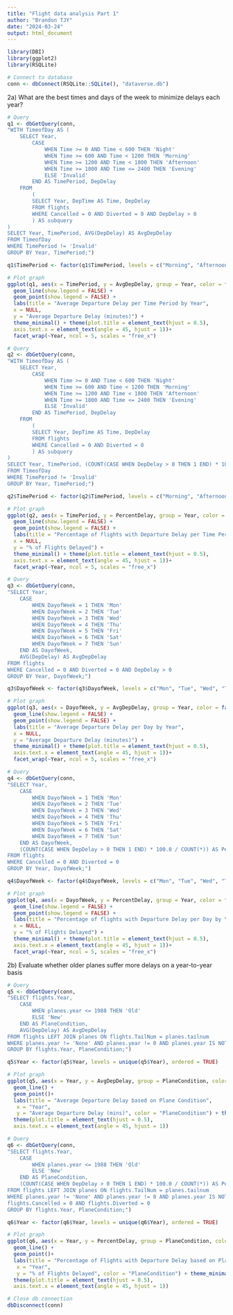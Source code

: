 ---
title: "Flight data analysis Part 1"
author: "Brandon TJY"
date: "2024-03-24"
output: html_document
---

```{r setup}
library(DBI)
library(ggplot2)
library(RSQLite)

# Connect to database
conn <- dbConnect(RSQLite::SQLite(), "dataverse.db")
```

2a) What are the best times and days of the week to minimize delays each year?

```{r Average departure delay for each time period of the day in minutes }
# Query
q1 <- dbGetQuery(conn,
"WITH TimeofDay AS (
    SELECT Year,
        CASE
            WHEN Time >= 0 AND Time < 600 THEN 'Night'
            WHEN Time >= 600 AND Time < 1200 THEN 'Morning'
            WHEN Time >= 1200 AND Time < 1800 THEN 'Afternoon'
            WHEN Time >= 1800 AND Time <= 2400 THEN 'Evening'
            ELSE 'Invalid'
        END AS TimePeriod, DepDelay
    FROM
        (
        SELECT Year, DepTime AS Time, DepDelay
        FROM flights
        WHERE Cancelled = 0 AND Diverted = 0 AND DepDelay > 0
        ) AS subquery
)
SELECT Year, TimePeriod, AVG(DepDelay) AS AvgDepDelay
FROM TimeofDay
WHERE TimePeriod != 'Invalid'
GROUP BY Year, TimePeriod;")

q1$TimePeriod <- factor(q1$TimePeriod, levels = c("Morning", "Afternoon", "Evening", "Night"))

# Plot graph
ggplot(q1, aes(x = TimePeriod, y = AvgDepDelay, group = Year, color = factor(Year)))+
  geom_line(show.legend = FALSE) + 
  geom_point(show.legend = FALSE) +
  labs(title = "Average Departure Delay per Time Period by Year",
  x = NULL,
  y = "Average Departure Delay (minutes)") + 
  theme_minimal() + theme(plot.title = element_text(hjust = 0.5),
  axis.text.x = element_text(angle = 45, hjust = 1))+ 
  facet_wrap(~Year, ncol = 5, scales = "free_x")
```

``` {r Percentage of departure delayed flights for each time period of the day}
# Query
q2 <- dbGetQuery(conn,
"WITH TimeofDay AS (
    SELECT Year,
        CASE
            WHEN Time >= 0 AND Time < 600 THEN 'Night'
            WHEN Time >= 600 AND Time < 1200 THEN 'Morning'
            WHEN Time >= 1200 AND Time < 1800 THEN 'Afternoon'
            WHEN Time >= 1800 AND Time <= 2400 THEN 'Evening'
            ELSE 'Invalid'
        END AS TimePeriod, DepDelay
    FROM
        (
        SELECT Year, DepTime AS Time, DepDelay
        FROM flights
        WHERE Cancelled = 0 AND Diverted = 0 
        ) AS subquery
)
SELECT Year, TimePeriod, (COUNT(CASE WHEN DepDelay > 0 THEN 1 END) * 100.0 / COUNT(*)) AS PercentDelay
FROM TimeofDay
WHERE TimePeriod != 'Invalid'
GROUP BY Year, TimePeriod;")

q2$TimePeriod <- factor(q2$TimePeriod, levels = c("Morning", "Afternoon", "Evening", "Night"))

# Plot graph
ggplot(q2, aes(x = TimePeriod, y = PercentDelay, group = Year, color = factor(Year)))+
  geom_line(show.legend = FALSE) + 
  geom_point(show.legend = FALSE) +
  labs(title = "Percentage of flights with Departure Delay per Time Period by Year",
  x = NULL,
  y = "% of Flights Delayed") + 
  theme_minimal() + theme(plot.title = element_text(hjust = 0.5),
  axis.text.x = element_text(angle = 45, hjust = 1))+ 
  facet_wrap(~Year, ncol = 5, scales = "free_x")
```

```{r Average delay per day in minutes}
# Query
q3 <- dbGetQuery(conn,
"SELECT Year,
    CASE
        WHEN DayofWeek = 1 THEN 'Mon' 
        WHEN DayofWeek = 2 THEN 'Tue'
        WHEN DayofWeek = 3 THEN 'Wed'
        WHEN DayofWeek = 4 THEN 'Thu'
        WHEN DayofWeek = 5 THEN 'Fri'
        WHEN DayofWeek = 6 THEN 'Sat'
        WHEN DayofWeek = 7 THEN 'Sun'
    END AS DayofWeek,
    AVG(DepDelay) AS AvgDepDelay
FROM flights
WHERE Cancelled = 0 AND Diverted = 0 AND DepDelay > 0
GROUP BY Year, DayofWeek;")

q3$DayofWeek <- factor(q3$DayofWeek, levels = c("Mon", "Tue", "Wed", "Thu", "Fri", "Sat", "Sun"))

# Plot graph
ggplot(q3, aes(x = DayofWeek, y = AvgDepDelay, group = Year, color = factor(Year)))+
  geom_line(show.legend = FALSE) + 
  geom_point(show.legend = FALSE) +
  labs(title = "Average Departure Delay per Day by Year",
  x = NULL,
  y = "Average Departure Delay (minutes)") + 
  theme_minimal() + theme(plot.title = element_text(hjust = 0.5),
  axis.text.x = element_text(angle = 45, hjust = 1))+ 
  facet_wrap(~Year, ncol = 5, scales = "free_x")
```

```{r Percentage of delayed flights per day}
# Query
q4 <- dbGetQuery(conn,
"SELECT Year,
    CASE
        WHEN DayofWeek = 1 THEN 'Mon'
        WHEN DayofWeek = 2 THEN 'Tue'
        WHEN DayofWeek = 3 THEN 'Wed'
        WHEN DayofWeek = 4 THEN 'Thu'
        WHEN DayofWeek = 5 THEN 'Fri'
        WHEN DayofWeek = 6 THEN 'Sat'
        WHEN DayofWeek = 7 THEN 'Sun'
    END AS DayofWeek,
    (COUNT(CASE WHEN DepDelay > 0 THEN 1 END) * 100.0 / COUNT(*)) AS PercentDelay
FROM flights
WHERE Cancelled = 0 AND Diverted = 0
GROUP BY Year, DayofWeek;")

q4$DayofWeek <- factor(q4$DayofWeek, levels = c("Mon", "Tue", "Wed", "Thu", "Fri", "Sat", "Sun"))

# Plot graph
ggplot(q4, aes(x = DayofWeek, y = PercentDelay, group = Year, color = factor(Year)))+
  geom_line(show.legend = FALSE) + 
  geom_point(show.legend = FALSE) +
  labs(title = "Percentage of flights with Departure Delay per Day by Year",
  x = NULL,
  y = "% of Flights Delayed") + 
  theme_minimal() + theme(plot.title = element_text(hjust = 0.5),
  axis.text.x = element_text(angle = 45, hjust = 1))+ 
  facet_wrap(~Year, ncol = 5, scales = "free_x")
```

2b) Evaluate whether older planes suffer more delays on a year-to-year basis

```{r Average departure delay in minutes based on plane condition by year}
# Query
q5 <- dbGetQuery(conn,
"SELECT flights.Year,
    CASE
        WHEN planes.year <= 1988 THEN 'Old'
        ELSE 'New'
    END AS PlaneCondition,
    AVG(DepDelay) AS AvgDepDelay
FROM flights LEFT JOIN planes ON flights.TailNum = planes.tailnum
WHERE planes.year != 'None' AND planes.year != 0 AND planes.year IS NOT NULL AND flights.DepDelay > 0 AND flights.Cancelled = 0 AND flights.Diverted = 0
GROUP BY flights.Year, PlaneCondition;")

q5$Year <- factor(q5$Year, levels = unique(q5$Year), ordered = TRUE)

# Plot graph
ggplot(q5, aes(x = Year, y = AvgDepDelay, group = PlaneCondition, color = PlaneCondition)) +
  geom_line() +
  geom_point()+
  labs(title = "Average Departure Delay based on Plane Condition",
   x = "Year",
   y = "Average Departure Delay (mins)", color = "PlaneCondition") + theme_minimal() +
  theme(plot.title = element_text(hjust = 0.5),
  axis.text.x = element_text(angle = 45, hjust = 1))
```

```{r Percentage of delayed flights based on plane condition}
# Query
q6 <- dbGetQuery(conn,
"SELECT flights.Year,
    CASE
        WHEN planes.year <= 1988 THEN 'Old'
        ELSE 'New'
    END AS PlaneCondition,
    (COUNT(CASE WHEN DepDelay > 0 THEN 1 END) * 100.0 / COUNT(*)) AS PercentDelay
FROM flights LEFT JOIN planes ON flights.TailNum = planes.tailnum
WHERE planes.year != 'None' AND planes.year != 0 AND planes.year IS NOT NULL AND 
flights.Cancelled = 0 AND flights.Diverted = 0
GROUP BY flights.Year, PlaneCondition;")

q6$Year <- factor(q6$Year, levels = unique(q6$Year), ordered = TRUE)

# Plot graph
ggplot(q6, aes(x = Year, y = PercentDelay, group = PlaneCondition, color = PlaneCondition)) +
  geom_line() +
  geom_point()+
  labs(title = "Percentage of Flights with Departure Delay based on Plane Condition",
   x = "Year",
   y = "% of Flights Delayed", color = "PlaneCondition") + theme_minimal() +
  theme(plot.title = element_text(hjust = 0.5),
  axis.text.x = element_text(angle = 45, hjust = 1))
```

```{r close}
# Close db connection
dbDisconnect(conn)
```
